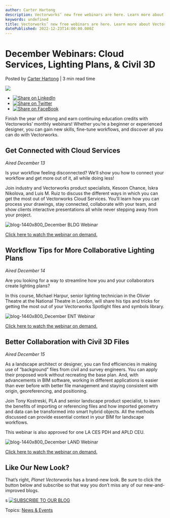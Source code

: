 ```yaml
---
author: Carter Hartong
description: Vectorworks’ new free webinars are here. Learn more about Vectorworks Cloud Services, creating lighting plans, and using Civil 3D files.
keywords: undefined
title: Vectorworks’ new free webinars are here. Learn more about Vectorworks Cloud Services, creating lighting plans, and using Civil 3D files. 
datePublished: 2022-12-23T14:00:00.000Z
---
```

  

# December Webinars: Cloud Services, Lighting Plans, & Civil 3D

 Posted by [Carter Hartong](https://blog.vectorworks.net/author/carter-hartong) | 3 min read time 

![](https://blog.vectorworks.net/hubfs/Blog%20Images/221215_December%20Webinars/blog-1440x800_December%20LAND%20Webinar.png) 

* [![Share on LinkedIn](https://2659751.fs1.hubspotusercontent-na1.net/hubfs/2659751/michaelDemo/share-LI.png)](http://www.linkedin.com/shareArticle?mini=true&url=https%3A%2F%2Fblog.vectorworks.net%2Fvectorworks-webinars-for-december-2022)
* [![Share on Twitter](https://2659751.fs1.hubspotusercontent-na1.net/hubfs/2659751/michaelDemo/share-TW.png)](https://www.twitter.com/share?text=December%20Webinars:%20Cloud%20Services,%20Lighting%20Plans,%20&%20Civil%203D&url=https%3A%2F%2Fblog.vectorworks.net%2Fvectorworks-webinars-for-december-2022&via=PMGTweets)
* [![Share on FaceBook](https://2659751.fs1.hubspotusercontent-na1.net/hubfs/2659751/michaelDemo/share-FB.png)](https://www.facebook.com/sharer/sharer.php?u=https%3A%2F%2Fblog.vectorworks.net%2Fvectorworks-webinars-for-december-2022)

Finish the year off strong and earn continuing education credits with Vectorworks’ monthly webinars! Whether you’re a beginner or experienced designer, you can gain new skills, fine-tune workflows, and discover all you can do with Vectorworks.

## Get Connected with Cloud Services

_Aired December 13_

Is your workflow feeling disconnected? We’ll show you how to connect your workflow and get more out of it, all while doing less!  
  
Join industry and Vectorworks product specialists, Kesoon Chance, Iskra Nikolova, and Luis M. Ruiz to discuss the different ways in which you can get the most out of Vectorworks Cloud Services. You’ll learn how you can process your drawings, stay connected, collaborate with your team, and show clients interactive presentations all while never stepping away from your project.

![blog-1440x800_December BLDG Webinar](https://blog.vectorworks.net/hs-fs/hubfs/Blog%20Images/221215_December%20Webinars/blog-1440x800_December%20BLDG%20Webinar.png?width=1440&height=800&name=blog-1440x800_December%20BLDG%20Webinar.png)

[Click here to watch the webinar on demand.](https://university.vectorworks.net/course/view.php?id=2433)

## Workflow Tips for More Collaborative Lighting Plans

_Aired December 14_

Are you looking for a way to streamline how you and your collaborators create lighting plans?

In this course, Michael Harpur, senior lighting technician in the Olivier Theatre at the National Theatre in London, will share his tips and tricks for getting the most out of your Vectorworks Spotlight files and symbols library.

![blog-1440x800_December ENT Webinar](https://blog.vectorworks.net/hs-fs/hubfs/Blog%20Images/221215_December%20Webinars/blog-1440x800_December%20ENT%20Webinar.png?width=1440&height=800&name=blog-1440x800_December%20ENT%20Webinar.png)

[Click here to watch the webinar on demand.](https://university.vectorworks.net/course/view.php?id=2432)

## Better Collaboration with Civil 3D Files

_Aired December 15_ 

As a landscape architect or designer, you can find efficiencies in making use of “background” files from civil and survey engineers. You can apply their proposed work without recreating the base plan. And, with advancements in BIM software, working in different applications is easier than ever before with better file management and staying consistent with origin, georeferencing, and positioning.   
  
Join Tony Kostreski, PLA and senior landscape product specialist, to learn the benefits of importing or referencing files and how imported geometry and data can be transformed into smart hybrid objects. All the methods discussed can provide essential context in your BIM for landscape workflows.

This webinar is also approved for one LA CES PDH and APLD CEU.

![blog-1440x800_December LAND Webinar](https://blog.vectorworks.net/hs-fs/hubfs/Blog%20Images/221215_December%20Webinars/blog-1440x800_December%20LAND%20Webinar.png?width=1440&height=800&name=blog-1440x800_December%20LAND%20Webinar.png)

[Click here to watch the webinar on demand.](https://university.vectorworks.net/course/view.php?id=2434)

## Like Our New Look?

That’s right, _Planet Vectorworks_ has a brand-new look. Be sure to click the button below and subscribe so that way you don’t miss any of our new-and-improved blogs.

s [![SUBSCRIBE TO OUR BLOG](https://no-cache.hubspot.com/cta/default/3018241/cd91dbed-8a9b-40d9-907d-1f9be9ad08bd.png)](https://cta-redirect.hubspot.com/cta/redirect/3018241/cd91dbed-8a9b-40d9-907d-1f9be9ad08bd) 

 Topics: [News & Events](https://blog.vectorworks.net/topic/news-events) 

  